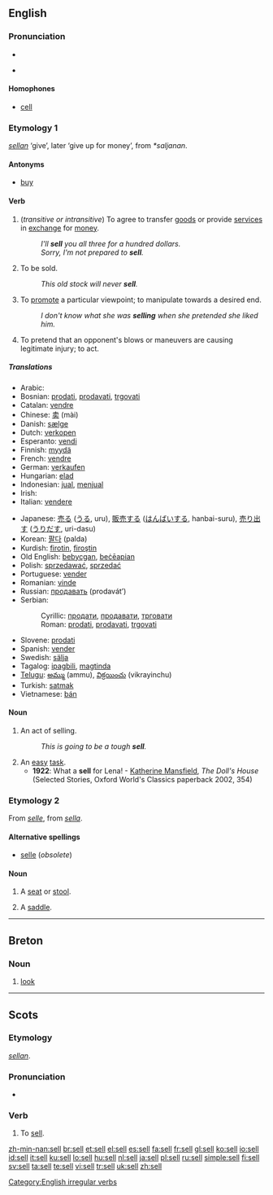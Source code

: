 ==English==

===Pronunciation===
* {{audio|en-us-sell.ogg|Audio (US)}}
* {{IPA|/sɛl/}}
*: {{rhymes|ɛl}}

====Homophones====
* [[cell]]

===Etymology 1===
{{OE.}} ''[[sellan]]'' ‘give’, later ‘give up for money’, from {{Ger.}} ''*saljanan''.

====Antonyms====
* [[buy]]

====Verb====
{{en-verb|sells|selling|sold|sold}}

# (''transitive or intransitive'') To agree to transfer [[good]]s or provide [[service]]s in [[exchange]] for [[money]].
#: ''I'll '''sell''' you all three for a hundred dollars.''
#: ''Sorry, I'm not prepared to '''sell'''.''
# {{intransitive}} To be sold.
#: ''This old stock will never '''sell'''.''
# {{idiom}} To [[promote]] a particular viewpoint; to manipulate towards a desired end.
#: ''I don't know what she was '''selling''' when she pretended she liked him.''
# {{context|professional wrestling|slang}} To pretend that an opponent's blows or maneuvers are causing legitimate injury; to act.

=====Translations=====
{{trans-top|to agree to transfer goods or provide services}}
{{trans-mid}}
{{trans-bottom}}

{{trans-top|to promote a particular viewpoint}}
{{trans-mid}}
{{trans-bottom}}

{{trans-top|professional wrestling: to act}}
{{trans-mid}}
{{trans-bottom}}

{{checktrans-top}}
* Arabic: {{Arab|[[باع]]}} {{IPAchar|(bāʕa)}}
* Bosnian: [[prodati]], [[prodavati]], [[trgovati]]
* Catalan: [[vendre]]
* Chinese: [[卖]] (mài)
* Danish: [[sælge]]
* Dutch: [[verkopen]]
* Esperanto: [[vendi]]
* Finnish: [[myydä]]
* French: [[vendre]]
* German: [[verkaufen]]
* Hungarian: [[elad]]
* Indonesian: [[jual]], [[jual|menjual]]
* Irish: {{t-|ga|díol|xs=Irish}}
* Italian: [[vendere]]
{{trans-mid}}
* Japanese: [[売る]] ([[うる]], uru), [[販売]]する ([[はんばい]]する, hanbai-suru), [[売り出す]] ([[うりだす]], uri-dasu)
* Korean: [[팔다]] (palda)
* Kurdish: [[firotin]], [[firoştin]]
* Old English: [[bebycgan]], [[beceapian|beċēapian]]
* Polish: [[sprzedawać]], [[sprzedać]]
* Portuguese: [[vender]]
* Romanian: [[vinde]]
* Russian: [[продавать]] (prodavát’)
* Serbian:
*: Cyrillic: [[продати]], [[продавати]], [[трговати]]
*: Roman: [[prodati]], [[prodavati]], [[trgovati]]
* Slovene: [[prodati]]
* Spanish: [[vender#Spanish|vender]]
* Swedish: [[sälja]]
* Tagalog: [[ipagbili]], [[magtinda]]
* [[Telugu]]: [[అమ్ము]] (ammu), [[విక్రయించు]] (vikrayinchu)
* Turkish: [[satmak]]
* Vietnamese: [[bán]]
{{trans-bottom}}

====Noun====
{{en-noun}}

# An act of selling.
#: ''This is going to be a tough '''sell'''.''
# An [[easy]] [[task]].
#* '''1922''': What a '''sell''' for Lena! - [[w:Katherine Mansfield|Katherine Mansfield]], ''The Doll's House'' (Selected Stories, Oxford World's Classics paperback 2002, 354)

===Etymology 2===
From {{F.}} ''[[selle]]'', from {{L.}} ''[[sella]]''.

====Alternative spellings====
* [[selle]] (''obsolete'')

====Noun====
{{en-noun}}

# {{obsolete}} A [[seat]] or [[stool]].
# {{archaic}} A [[saddle]].

[[Category:English irregular verbs]]

----

==Breton==

===Noun===
{{infl|br|noun}}

# [[look]]

----

==Scots==

===Etymology===
{{OE.|sco}} ''[[sellan]]''.

===Pronunciation===
* {{IPA|/sɛl/}}

===Verb===
{{sco-verb|sells|sellin|'''[[sellt]]''' or '''[[sauld]]'''|'''[[sellt]]''' or '''[[sauld]]'''}}

# To [[#English|sell]].

[[zh-min-nan:sell]]
[[br:sell]]
[[et:sell]]
[[el:sell]]
[[es:sell]]
[[fa:sell]]
[[fr:sell]]
[[gl:sell]]
[[ko:sell]]
[[io:sell]]
[[id:sell]]
[[it:sell]]
[[ku:sell]]
[[lo:sell]]
[[hu:sell]]
[[nl:sell]]
[[ja:sell]]
[[pl:sell]]
[[ru:sell]]
[[simple:sell]]
[[fi:sell]]
[[sv:sell]]
[[ta:sell]]
[[te:sell]]
[[vi:sell]]
[[tr:sell]]
[[uk:sell]]
[[zh:sell]]
